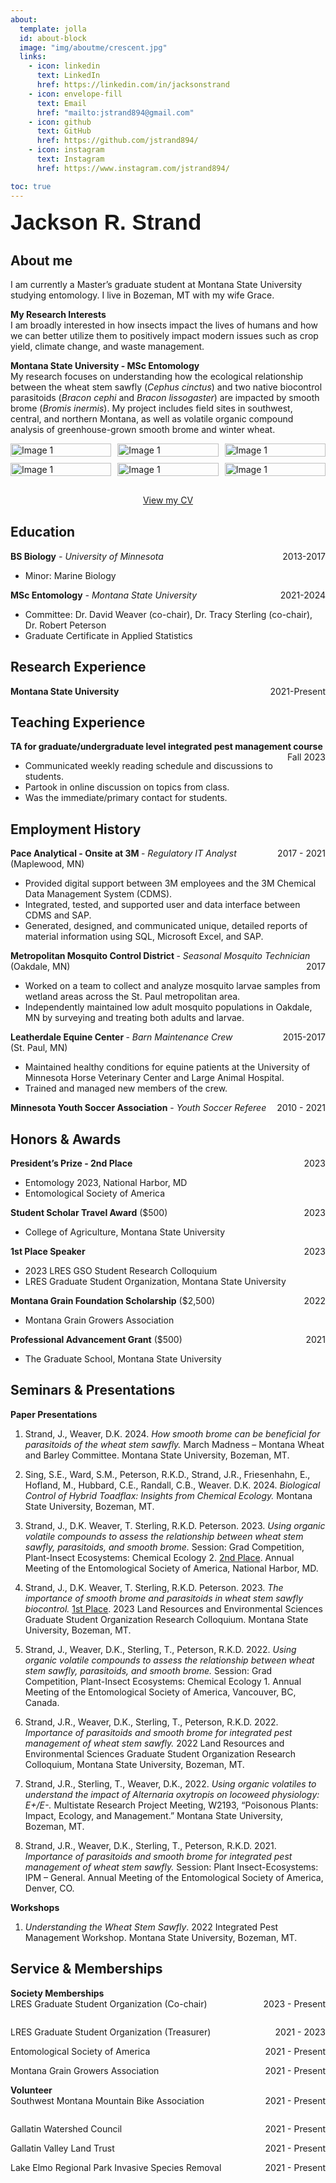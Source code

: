 ```yaml
---
about: 
  template: jolla
  id: about-block
  image: "img/aboutme/crescent.jpg"
  links:
    - icon: linkedin
      text: LinkedIn
      href: https://linkedin.com/in/jacksonstrand
    - icon: envelope-fill
      text: Email
      href: "mailto:jstrand894@gmail.com"
    - icon: github
      text: GitHub
      href: https://github.com/jstrand894/
    - icon: instagram
      text: Instagram
      href: https://www.instagram.com/jstrand894/

toc: true
---
```

::: {#about-block}
<span style="font-size: 35px; font-family: 'Georgia', sans-serif;">**Jackson R. Strand**</span>

:::

## About me
I am currently a Master's graduate student at Montana State University studying entomology. I live in Bozeman, MT with my wife Grace.

**My Research Interests**  
I am broadly interested in how insects impact the lives of humans and how we can better utilize them to positively impact modern issues such as crop yield, climate change, and waste management. 

**Montana State University - MSc Entomology**  
My research focuses on understanding how the ecological relationship between the wheat stem sawfly (*Cephus cinctus*) and two native biocontrol parasitoids (*Bracon cephi* and *Bracon lissogaster*) are impacted by smooth brome (*Bromis inermis*). My project includes field sites in southwest, central, and northern Montana, as well as volatile organic compound analysis of greenhouse-grown smooth brome and winter wheat.

<!-- pictures below about me -->
```{=html}
<!DOCTYPE html>
<html lang="en">
<head>
  <meta charset="UTF-8">
  <meta name="viewport" content="width=device-width, initial-scale=1.0">
  <title>Image Gallery</title>
  <style>
    .gallery-container {
      display: flex;
      justify-content: center;
      width: 100%;
    }
    .gallery {
      display: grid;
      grid-template-columns: repeat(auto-fill, minmax(150px, 1fr));
      grid-gap: 10px;
      max-width: 1200px;
      width: 100%;
    }
    .gallery img {
      width: 100%;
      object-fit: cover; /* Ensure images cover the entire space */
      cursor: pointer;
      transition: transform 0.3s ease;
    }
    .gallery img:hover {
      transform: scale(1.05); /* Slightly increase size on hover */
    }
    .expanded-container {
      position: fixed;
      top: 0;
      left: 0;
      width: 100%;
      height: 100%;
      background-color: rgba(0, 0, 0, 0.8); /* Semi-transparent background */
      display: none; /* Initially hidden */
      justify-content: center;
      align-items: center;
      z-index: 9999;
    }
    .expanded {
      max-width: 80%;
      max-height: 80%;
      cursor: pointer;
    }
    p.gallery-caption {
      text-align: center;
      font-style: italic;
      color: #8B8989;
    }
  </style>
</head>
<body>

<div class="gallery">
  <img src="img/index/wss.JPG" alt="Image 1" onclick="expandImage(this)">
  <img src="img/index/pinecreek.jpeg" alt="Image 1" onclick="expandImage(this)">
  <img src="img/index/loco-bee.JPG" alt="Image 1" onclick="expandImage(this)">
  <img src="img/index/mushroom1.jpeg" alt="Image 1" onclick="expandImage(this)">
  <img src="img/index/brownmoth.JPG" alt="Image 1" onclick="expandImage(this)">
  <img src="img/index/glacierfall.jpeg" alt="Image 1" onclick="expandImage(this)">
</div>
<div class="expanded-container" onclick="closeExpanded()">
  <img class="expanded" id="expanded-image" onclick="navigateGallery(event)">
</div>

<script>
  var currentImageIndex = 0;
  var galleryImages = document.querySelectorAll('.gallery img');

  function expandImage(img) {
    currentImageIndex = Array.from(galleryImages).indexOf(img);
    document.getElementById('expanded-image').src = img.src;
    document.querySelector('.expanded-container').style.display = 'flex';
  }

  function closeExpanded() {
    document.querySelector('.expanded-container').style.display = 'none';
  }

  function navigateGallery(event) {
    // Calculate the click position relative to the expanded image
    var clickX = event.pageX - event.target.getBoundingClientRect().left;
    var imageWidth = event.target.offsetWidth;

    // Determine if the click was on the left or right side of the image
    if (clickX < imageWidth / 2) {
      // Clicked on the left side: navigate to the previous image
      currentImageIndex = (currentImageIndex - 1 + galleryImages.length) % galleryImages.length;
    } else {
      // Clicked on the right side: navigate to the next image
      currentImageIndex = (currentImageIndex + 1) % galleryImages.length;
    }

    // Update the expanded image source
    document.getElementById('expanded-image').src = galleryImages[currentImageIndex].src;
  }
</script>

</body>
</html>

```


```{=html}
<div  style="margin: 30px; text-align: center;">
  <a class="btn btn-primary" href="qmd/cv.qmd" role="button" style="padding: 15px 30px;">View my CV</a>
</div>
```

<!-- ![Me and Grace at Glacier National Park, 2023](img/aboutme/iceberg.JPG)   -->

## Education  

<div class="box">
<div style="text-align: justify;">
  <div style="float: left;"><strong>BS Biology</strong>
  <em>- University of Minnesota</em>
  </div>
  <div style="float: right;">2013-2017
  </div>
</div>
<br>  

- Minor: Marine Biology

<div style="text-align: justify;">
  <div style="float: left;"><strong>MSc Entomology</strong>
  <em>- Montana State University</em>
  </div>
  <div style="float: right;">2021-2024
  </div>
</div>
<br>

- Committee: Dr. David Weaver (co-chair), Dr. Tracy Sterling (co-chair), Dr. Robert Peterson
- Graduate Certificate in Applied Statistics

</div>

## Research Experience
<div class="box">
<div style="text-align: justify;">
  <div style="float: left;"><strong>Montana State University</strong>
  </div>
  <div style="float: right;">2021-Present
  </div>
</div>
<br>

</div>

## Teaching Experience
<div class="box">
<div style="text-align: justify;">
  <div style="float: left;"><strong>TA for graduate/undergraduate level integrated pest management course</strong>
  </div>
  <div style="float: right;">Fall 2023
  </div>
</div>
<br>
  
  - Communicated weekly reading schedule and discussions to students.
  - Partook in online discussion on topics from class.
  - Was the immediate/primary contact for students.

</div>

## Employment History
<div class="box">
<!-- Pace Analytical Work -->
<div style="text-align: justify;">
  <div style="float: left;"><strong>
    <a href="https://www.pacelabs.com" target="_blank" style="color: inherit; text-decoration: none;">Pace Analytical - Onsite at 3M
    </a></strong> - <em>Regulatory IT Analyst</em>
  </div>
  <div style="float: right;">2017 - 2021
  </div>
</div>
<br>
(Maplewood, MN)  

- Provided digital support between 3M employees and the 3M Chemical Data Management System (CDMS).  
- Integrated, tested, and supported user and data interface between CDMS and SAP.  
- Generated, designed, and communicated unique, detailed reports of material information using SQL, Microsoft Excel, and SAP.

<!-- Mosquito Control -->
<div style="text-align: justify;">
  <div style="float: left;"><strong>
    <a href="https://mmcd.org" target="_blank" style="color: inherit; text-decoration: none;">Metropolitan Mosquito Control District
    </a></strong> - <em>Seasonal Mosquito Technician</em>
  </div>
  <div style="float: right;">2017
  </div>
</div>
<br>
(Oakdale, MN)  

- Worked on a team to collect and analyze mosquito larvae samples from wetland areas across the St. Paul metropolitan area.  
- Independently maintained low adult mosquito populations in Oakdale, MN by surveying and treating both adults and larvae.

<!-- Horse Barn -->
<div style="text-align: justify;">
  <div style="float: left;"><strong>
      <a href="https://vetmed.umn.edu/equine" target="_blank"
      style="color: inherit; text-decoration: none;">Leatherdale Equine Center
      </a>
    </strong> - 
      <em>Barn Maintenance Crew
      </em>
  </div>
  <div style="float: right;">2015-2017
  </div>
</div>
<br>
(St. Paul, MN)  

- Maintained healthy conditions for equine patients at the University of Minnesota Horse Veterinary Center and Large Animal Hospital.  
- Trained and managed new members of the crew.

<!-- Soccer reffing -->
<div style="text-align: justify;">
  <div style="float: left;"><strong>Minnesota Youth Soccer Association</strong> - <em>Youth Soccer Referee</em>
  </div>
  <div style="float: right;">2010 - 2021
  </div>
</div>
<br>
</div>

## Honors & Awards
<!-- Entomology 2023 talk win -->
<div class="box">
<div style="text-align: justify;">
  <div style="float: left;"><strong>President's Prize - 2nd Place</strong>
  </div>
  <div style="float: right;">2023
  </div>
</div>
<br>  

- Entomology 2023, National Harbor, MD  
- Entomological Society of America 
 
  
<div style="text-align: justify;">
  <div style="float: left;"><strong>Student Scholar Travel Award</strong> ($500)
  </div>
  <div style="float: right;">2023
  </div>
</div>
<br> 
  
  - College of Agriculture, Montana State University

  
<div style="text-align: justify;">
  <div style="float: left;"><strong>1st Place Speaker</strong>
  </div>
  <div style="float: right;">2023
  </div>
</div>
<br> 

- 2023 LRES GSO Student Research Colloquium  
- LRES Graduate Student Organization, Montana State University

  
<div style="text-align: justify;">
  <div style="float: left;"><strong>Montana Grain Foundation Scholarship</strong> ($2,500)
  </div>
  <div style="float: right;">2022
  </div>
</div>
<br> 

- Montana Grain Growers Association

  
<div style="text-align: justify;">
  <div style="float: left;"><strong>Professional Advancement Grant</strong> ($500)
  </div>
  <div style="float: right;">2021
  </div>
</div>
<br> 

- The Graduate School, Montana State University
</div>

## Seminars & Presentations  
<div class="box">
**Paper Presentations**

1. Strand, J., Weaver, D.K. 2024. *How smooth brome can be beneficial for
parasitoids of the wheat stem sawfly.* March Madness – Montana Wheat and
Barley Committee. Montana State University, Bozeman, MT.  

2. Sing, S.E., Ward, S.M., Peterson, R.K.D., Strand, J.R., Friesenhahn, E., Hofland,
M., Hubbard, C.E., Randall, C.B., Weaver. D.K. 2024. *Biological Control of Hybrid Toadflax: Insights from Chemical Ecology.* Montana State University, Bozeman, MT.

3. Strand, J., D.K. Weaver, T. Sterling, R.K.D. Peterson. 2023. *Using organic volatile compounds to assess the relationship between wheat stem sawfly, parasitoids, and smooth brome.* Session: Grad Competition, Plant-Insect Ecosystems: Chemical Ecology 2. <u>2nd Place</u>. Annual Meeting of the Entomological Society of America, National Harbor, MD. 

4. Strand, J., D.K. Weaver, T. Sterling, R.K.D. Peterson. 2023. *The importance of smooth brome and parasitoids in wheat stem sawfly biocontrol.* <u>1st Place</u>. 2023 Land
Resources and Environmental Sciences Graduate Student Organization
Research Colloquium. Montana State University, Bozeman, MT. 

5. Strand, J., Weaver, D.K., Sterling, T., Peterson, R.K.D. 2022. *Using organic
volatile compounds to assess the relationship between wheat stem sawfly, parasitoids, and smooth brome.* Session: Grad Competition, Plant-Insect Ecosystems: Chemical Ecology 1. Annual Meeting of the Entomological Society of America, Vancouver, BC, Canada.

6. Strand, J.R., Weaver, D.K., Sterling, T., Peterson, R.K.D. 2022. *Importance of parasitoids and smooth brome for integrated pest management of wheat stem sawfly.* 2022 Land Resources and Environmental Sciences Graduate Student Organization Research Colloquium, Montana State University, Bozeman, MT.

7. Strand, J.R., Sterling, T., Weaver, D.K., 2022. *Using organic volatiles to understand the impact of Alternaria oxytropis on locoweed physiology: E+/E-.* Multistate Research Project Meeting, W2193, "Poisonous Plants: Impact, Ecology, and Management." Montana State University, Bozeman, MT.

8. Strand, J.R., Weaver, D.K., Sterling, T., Peterson, R.K.D. 2021. *Importance of parasitoids and smooth brome for integrated pest management of wheat stem sawfly.* Session: Plant Insect-Ecosystems: IPM – General. Annual Meeting of the Entomological Society of America, Denver, CO.

**Workshops**

1. *Understanding the Wheat Stem Sawfly*. 2022 Integrated Pest Management
Workshop. Montana State University, Bozeman, MT.
</div>

## Service & Memberships
<div class="box">
**Society Memberships**
<!-- GSO co-chair -->
<div style="text-align: justify;">
  <div style="float: left;">LRES Graduate Student Organization (Co-chair)
  </div>
  <div style="float: right;">2023 - Present
  </div>
</div>
<br> 

<!-- GSO Tresurer-->
<div style="text-align: justify;">
  <div style="float: left;">LRES Graduate Student Organization (Treasurer)
  </div>
  <div style="float: right;">2021 - 2023
  </div>
</div>
<br>

<!-- entomological society of america -->
<div style="text-align: justify;">
  <div style="float: left;">Entomological Society of America
  </div>
  <div style="float: right;">2021 - Present
  </div>
</div>
<br> 

<!-- MGGA -->
<div style="text-align: justify;">
  <div style="float: left;">Montana Grain Growers Association
  </div>
  <div style="float: right;">2021 - Present
  </div>
</div>
<br>





**Volunteer**
<div style="text-align: justify;">
  <div style="float: left;">Southwest Montana Mountain Bike Association
  </div>
  <div style="float: right;">2021 - Present
  </div>
</div>
<br>

<div style="text-align: justify;">
  <div style="float: left;">Gallatin Watershed Council
  </div>
  <div style="float: right;">2021 - Present
  </div>
</div>
<br>

<div style="text-align: justify;">
  <div style="float: left;">Gallatin Valley Land Trust
  </div>
  <div style="float: right;">2021 - Present
  </div>
</div>
<br>

<div style="text-align: justify;">
  <div style="float: left;">Lake Elmo Regional Park Invasive Species Removal
  </div>
  <div style="float: right;">2021 - Present
  </div>
</div>
<br>



